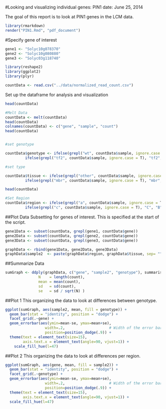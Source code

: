 #Looking and visualizing individual genes: PIN1
date: June 25, 2014

The goal of this report is to look at PIN1 genes in the LCM data.

```r
library(rmarkdown)
render("PIN1.Rmd", "pdf_document")
```

#Specify gene of interest
```r
gene1 <- "Solyc10g078370"
gene2 <- "Solyc10g080880"
gene3 <- "Solyc03g118740"
```

```r
library(reshape2)
library(ggplot2)
library(plyr)
```

```r
countData <- read.csv("../data/normalized_read_count.csv")
```

Set up the dataframe for analysis and visualization
```r
head(countData)

#Melt Data
countData <- melt(countData)
head(countData)
colnames(countData) <- c("gene", "sample", "count")
head(countData)


#set genotype

countData$genotype <- ifelse(grepl("wt", countData$sample, ignore.case = T), "wt", 
         ifelse(grepl("tf2", countData$sample, ignore.case = T), "tf2", "unknown"))

#set type

countData$tissue <- ifelse(grepl("other", countData$sample, ignore.case = T), "other", 
         ifelse(grepl("mbr", countData$sample, ignore.case = T), "mbr", "unknown"))

head(countData)

#Set Region
countData$region <- ifelse(grepl("a", countData$sample, ignore.case = T), "A", 
         ifelse(grepl("c", countData$sample, ignore.case = T), "C", "B"))
```

##Plot Data
Subsetting for genes of interest.  This is specified at the start of the script. 
```r
gene1Data <- subset(countData, grepl(gene1, countData$gene))
gene2Data <- subset(countData, grepl(gene2, countData$gene))
gene3Data <- subset(countData, grepl(gene3, countData$gene))

graphData <- rbind(gene1Data, gene2Data, gene3Data)
graphData$sample2  <- paste(graphData$region, graphData$tissue, sep= "")
```

##Summarize Data

```r
sumGraph <- ddply(graphData, c("gene", "sample2", "genotype"), summarise,
               N    = length(count),
               mean = mean(count),
               sd   = sd(count),
               se   = sd / sqrt(N) )
```

##Plot 1 
This organizing the data to look at differences between genotype.
```r
ggplot(sumGraph, aes(sample2, mean, fill = genotype)) + 
  geom_bar(stat = "identity", position = "dodge") + 
  facet_grid(.~gene) +
  geom_errorbar(aes(ymin=mean-se, ymax=mean+se),
                  width=.2,                    # Width of the error bars
                  position=position_dodge(.9)) +
  theme(text = element_text(size=15),
        axis.text.x = element_text(angle=90, vjust=1)) +
    scale_fill_hue(l=47)
```

##Plot 2
This organizing the data to look at differences per region. 
```r
ggplot(sumGraph, aes(gene, mean, fill = sample2)) + 
  geom_bar(stat = "identity", position = "dodge") + 
  facet_grid(.~genotype) +
  geom_errorbar(aes(ymin=mean-se, ymax=mean+se),
                  width=.2,                    # Width of the error bars
                  position=position_dodge(.9)) +
  theme(text = element_text(size=15),
        axis.text.x = element_text(angle=90, vjust=1)) + 
  scale_fill_hue(l=47)
```




